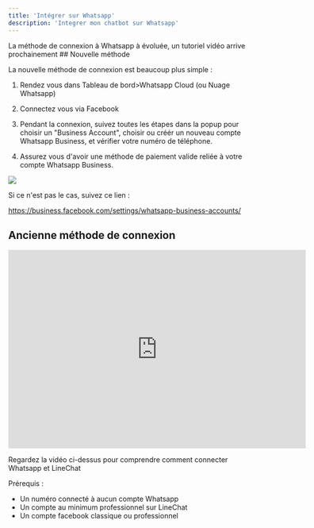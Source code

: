 ```yaml
---
title: 'Intégrer sur Whatsapp'
description: 'Integrer mon chatbot sur Whatsapp'
---
```

<Info>
La méthode de connexion à Whatsapp à évoluée, un tutoriel vidéo arrive prochainement
</Info>
## Nouvelle méthode

La nouvelle méthode de connexion est beaucoup plus simple : 

1. Rendez vous dans Tableau de bord>Whatsapp Cloud (ou Nuage Whatsapp)

2. Connectez vous via Facebook

3. Pendant la connexion, suivez toutes les étapes dans la popup pour choisir un "Business Account", choisir ou créér un nouveau compte Whatsapp Business, et vérifier votre numéro de téléphone.

4. Assurez vous d'avoir une méthode de paiement valide reliée à votre compte Whatsapp Business. 

<img
  src="https://res.cloudinary.com/dfp1qo2jy/image/upload/v1718788321/SCR-20240619-kcqf_bwou7a.png"
/>

Si ce n'est pas le cas, suivez ce lien : 

https://business.facebook.com/settings/whatsapp-business-accounts/

## Ancienne méthode de connexion


<iframe width="600" height="400" src="https://www.youtube.com/embed/IVOEl2yxC7A" title="Intégrer votre chatbot LineChat dans Whatsapp - Tutoriel en français" frameborder="0" allow="accelerometer; autoplay; clipboard-write; encrypted-media; gyroscope; picture-in-picture; web-share" allowfullscreen></iframe>

Regardez la vidéo ci-dessus pour comprendre comment connecter Whatsapp et LineChat

<Info>
Prérequis : 

- Un numéro connecté à aucun compte Whatsapp
- Un compte au minimum professionnel sur LineChat
- Un compte facebook classique ou professionnel
</Info>